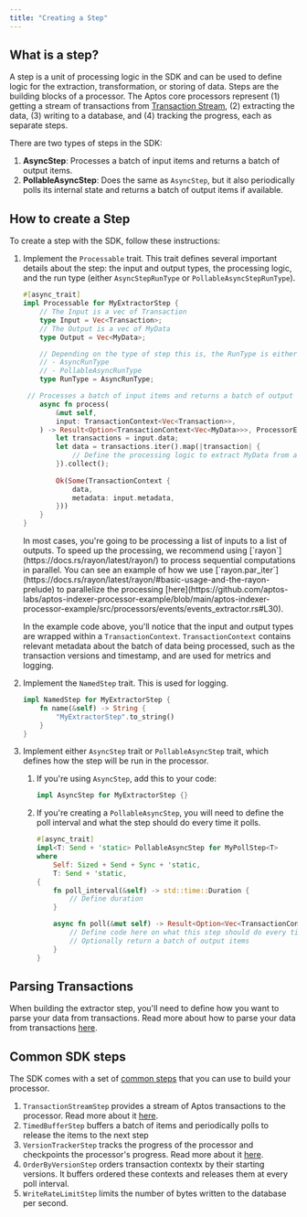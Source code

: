 ```yaml
---
title: "Creating a Step"
---
```



## What is a step?

A step is a unit of processing logic in the SDK and can be used to define logic for the extraction, transformation, or storing of data.
Steps are the building blocks of a processor.
The Aptos core processors represent (1) getting a stream of transactions from [Transaction Stream](../../../../../build/indexer/txn-stream), (2) extracting the data, (3) writing to a database, and (4) tracking the progress, each as separate steps.

There are two types of steps in the SDK:

1. **AsyncStep**: Processes a batch of input items and returns a batch of output items.
2. **PollableAsyncStep**: Does the same as `AsyncStep`, but it also periodically polls its internal state and returns a batch of output items if available.

## How to create a Step

To create a step with the SDK, follow these instructions:

1. Implement the `Processable` trait. This trait defines several important details about the step: the input and output types, the processing logic, and the run type (either `AsyncStepRunType` or `PollableAsyncStepRunType`).

   ```rust
   #[async_trait]
   impl Processable for MyExtractorStep {
       // The Input is a vec of Transaction 
       type Input = Vec<Transaction>;
       // The Output is a vec of MyData
       type Output = Vec<MyData>;

       // Depending on the type of step this is, the RunType is either
       // - AsyncRunType
       // - PollableAsyncRunType
       type RunType = AsyncRunType;

   	// Processes a batch of input items and returns a batch of output items.
       async fn process(
           &mut self,
           input: TransactionContext<Vec<Transaction>>,
       ) -> Result<Option<TransactionContext<Vec<MyData>>>, ProcessorError> {
           let transactions = input.data;
           let data = transactions.iter().map(|transaction| {
               // Define the processing logic to extract MyData from a Transaction
           }).collect();
           
           Ok(Some(TransactionContext {
               data,
               metadata: input.metadata,
           }))
       }
   }
   ```

   <Aside type="note">
     In most cases, you're going to be processing a list of inputs to a list of outputs.
     To speed up the processing, we recommend using [`rayon`](https://docs.rs/rayon/latest/rayon/) to process sequential computations in parallel.
     You can see an example of how we use [`rayon.par_iter`](https://docs.rs/rayon/latest/rayon/#basic-usage-and-the-rayon-prelude) to parallelize the processing [here](https://github.com/aptos-labs/aptos-indexer-processor-example/blob/main/aptos-indexer-processor-example/src/processors/events/events_extractor.rs#L30).
   </Aside>

   In the example code above, you'll notice that the input and output types are wrapped within a `TransactionContext`.
   `TransactionContext` contains relevant metadata about the batch of data being processed, such as the transaction versions and timestamp, and are used for metrics and logging.

2. Implement the `NamedStep` trait. This is used for logging.

   ```rust
   impl NamedStep for MyExtractorStep {
       fn name(&self) -> String {
           "MyExtractorStep".to_string()
       }
   }
   ```

3. Implement either `AsyncStep` trait or `PollableAsyncStep` trait, which defines how the step will be run in the processor.
   1. If you're using `AsyncStep`, add this to your code:

      ```rust
      impl AsyncStep for MyExtractorStep {}
      ```

   2. If you're creating a `PollableAsyncStep`, you will need to define the poll interval and what the step should do every time it polls.

      ```rust
      #[async_trait]
      impl<T: Send + 'static> PollableAsyncStep for MyPollStep<T>
      where
          Self: Sized + Send + Sync + 'static,
          T: Send + 'static,
      {
          fn poll_interval(&self) -> std::time::Duration {
              // Define duration
          }

          async fn poll(&mut self) -> Result<Option<Vec<TransactionContext<T>>>, ProcessorError> {
              // Define code here on what this step should do every time it polls
              // Optionally return a batch of output items
          }
      }
      ```

## Parsing Transactions

When building the extractor step, you'll need to define how you want to parse your data from transactions.
Read more about how to parse your data from transactions [here](../../../../../build/indexer/indexer-sdk/documentation/steps/parsing-txns).

## Common SDK steps

The SDK comes with a set of [common steps](https://github.com/aptos-labs/aptos-indexer-processor-sdk/tree/main/aptos-indexer-processors-sdk/sdk/src/common_steps) that you can use to build your processor.

1. `TransactionStreamStep` provides a stream of Aptos transactions to the processor. Read more about it [here](../../../../../build/indexer/indexer-sdk/documentation/steps/transaction-stream).
2. `TimedBufferStep` buffers a batch of items and periodically polls to release the items to the next step
3. `VersionTrackerStep` tracks the progress of the processor and checkpoints the processor's progress. Read more about it [here](../../../../../build/indexer/indexer-sdk/documentation/version-tracking).
4. `OrderByVersionStep` orders transaction contextx by their starting versions. It buffers ordered these contexts and releases them at every poll interval.
5. `WriteRateLimitStep` limits the number of bytes written to the database per second.
